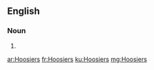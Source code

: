 ==English==

===Noun===
{{head|en|plural}}

# {{plural of|Hoosier|lang=en|nocat=1}}

[[ar:Hoosiers]]
[[fr:Hoosiers]]
[[ku:Hoosiers]]
[[mg:Hoosiers]]